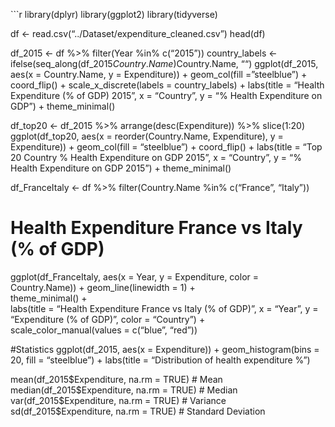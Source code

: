 ```r


library(dplyr)
library(ggplot2)
library(tidyverse)


df <- read.csv("../Dataset/expenditure_cleaned.csv")
head(df)


df_2015 <- df %>%
  filter(Year %in% c("2015"))
country_labels <- ifelse(seq_along(df_2015$Country.Name) %% 5 == 0, df_2015$Country.Name, "")
ggplot(df_2015, aes(x = Country.Name, y = Expenditure)) +
  geom_col(fill = "steelblue") +
  coord_flip() +
  scale_x_discrete(labels = country_labels) +
  labs(title = "Health Expenditure (% of GDP) 2015",
       x = "Country",
       y = "% Health Expenditure on GDP") +
  theme_minimal()


df_top20 <- df_2015 %>%
  arrange(desc(Expenditure)) %>%
  slice(1:20)
ggplot(df_top20, aes(x = reorder(Country.Name, Expenditure), y = Expenditure)) +
  geom_col(fill = "steelblue") +
  coord_flip() +
  labs(title = "Top 20 Country % Health Expenditure on GDP 2015", 
       x = "Country", 
       y = "% Health Expenditure on GDP 2015") +
  theme_minimal()


df_FranceItaly <- df %>%
  filter(Country.Name %in% c("France", "Italy"))

# Health Expenditure France vs Italy (% of GDP)
ggplot(df_FranceItaly, aes(x = Year, y = Expenditure, color = Country.Name)) +
  geom_line(linewidth = 1) +                         
  theme_minimal() +                            
  labs(title = "Health Expenditure France vs Italy (% of GDP)",
       x = "Year", y = "Expenditure (% of GDP)",
       color = "Country") +                      
  scale_color_manual(values = c("blue", "red"))

#Statistics
ggplot(df_2015, aes(x = Expenditure)) +
  geom_histogram(bins = 20, fill = "steelblue") +
  labs(title = "Distribution of health expenditure %")

mean(df_2015$Expenditure, na.rm = TRUE)    # Mean
median(df_2015$Expenditure, na.rm = TRUE)  # Median
var(df_2015$Expenditure, na.rm = TRUE)     # Variance
sd(df_2015$Expenditure, na.rm = TRUE)      # Standard Deviation
